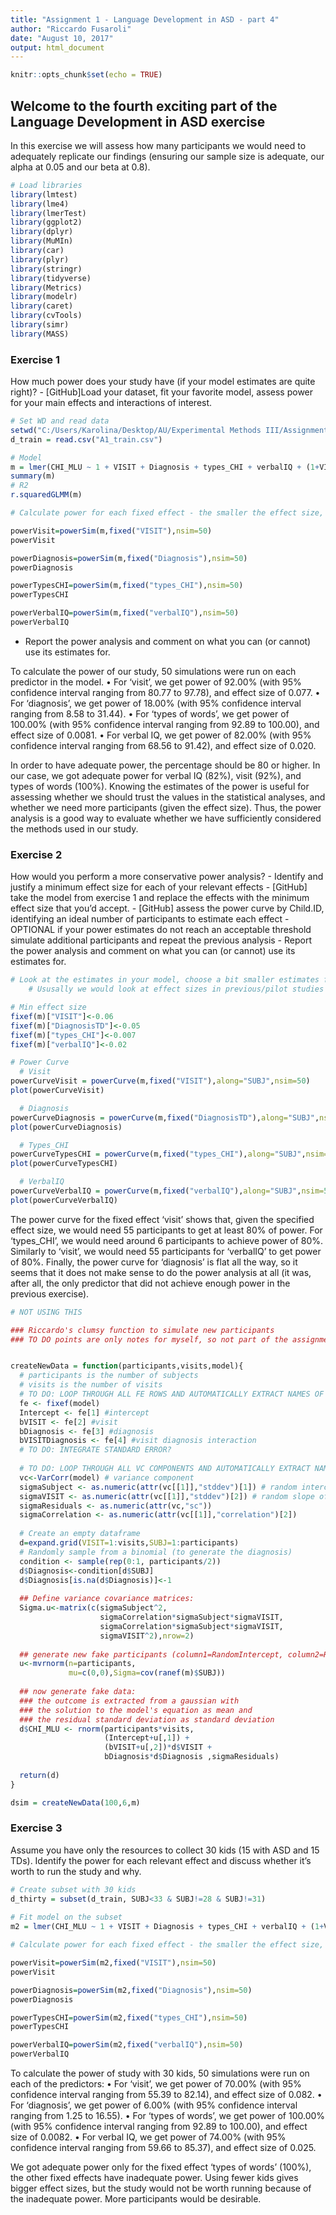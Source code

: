 ---
title: "Assignment 1 - Language Development in ASD - part 4"
author: "Riccardo Fusaroli"
date: "August 10, 2017"
output: html_document
---

```{r setup, include=FALSE}
knitr::opts_chunk$set(echo = TRUE)
```

## Welcome to the fourth exciting part of the Language Development in ASD exercise

In this exercise we will assess how many participants we would need to adequately replicate our findings (ensuring our sample size is adequate, our alpha at 0.05 and our beta at 0.8).

```{r}
# Load libraries
library(lmtest)
library(lme4)
library(lmerTest)
library(ggplot2)
library(dplyr)
library(MuMIn)
library(car)
library(plyr)
library(stringr)
library(tidyverse)
library(Metrics)
library(modelr)
library(caret)
library(cvTools)
library(simr)
library(MASS)
```

### Exercise 1

How much power does your study have (if your model estimates are quite right)?
- [GitHub]Load your dataset, fit your favorite model, assess power for your main effects and interactions of interest.
```{r}
# Set WD and read data
setwd("C:/Users/Karolina/Desktop/AU/Experimental Methods III/Assignments/ExpM3-A2")
d_train = read.csv("A1_train.csv")

# Model
m = lmer(CHI_MLU ~ 1 + VISIT + Diagnosis + types_CHI + verbalIQ + (1+VISIT|SUBJ), data=d_train)
summary(m)
# R2
r.squaredGLMM(m)
```

```{r}
# Calculate power for each fixed effect - the smaller the effect size, the more participants we need to get adequate power

powerVisit=powerSim(m,fixed("VISIT"),nsim=50)
powerVisit

powerDiagnosis=powerSim(m,fixed("Diagnosis"),nsim=50)
powerDiagnosis

powerTypesCHI=powerSim(m,fixed("types_CHI"),nsim=50)
powerTypesCHI

powerVerbalIQ=powerSim(m,fixed("verbalIQ"),nsim=50)
powerVerbalIQ
```

- Report the power analysis and comment on what you can (or cannot) use its estimates for.

To calculate the power of our study, 50 simulations were run on each predictor in the model. 
•	For ‘visit’, we get power of 92.00% (with 95% confidence interval ranging from 80.77 to 97.78), and effect size of 0.077.
•	For ‘diagnosis’, we get power of 18.00% (with 95% confidence interval ranging from 8.58 to 31.44).
•	For ‘types of words', we get power of 100.00% (with 95% confidence interval ranging from 92.89 to 100.00), and effect size of 0.0081.
•	For verbal IQ, we get power of 82.00% (with 95% confidence interval ranging from 68.56 to 91.42), and effect size of 0.020.

In order to have adequate power, the percentage should be 80 or higher. In our case, we got adequate power for verbal IQ (82%), visit (92%), and types of words (100%).
Knowing the estimates of the power is useful for assessing whether we should trust the values in the statistical analyses, and whether we need more participants (given the effect size). Thus, the power analysis is a good way to evaluate whether we have sufficiently considered the methods used in our study. 



### Exercise 2

How would you perform a more conservative power analysis?
- Identify and justify a minimum effect size for each of your relevant effects
- [GitHub] take the model from exercise 1 and replace the effects with the minimum effect size that you'd accept.
- [GitHub] assess the power curve by Child.ID, identifying an ideal number of participants to estimate each effect
- OPTIONAL if your power estimates do not reach an acceptable threshold simulate additional participants and repeat the previous analysis
- Report the power analysis and comment on what you can (or cannot) use its estimates for.


```{r}
# Look at the estimates in your model, choose a bit smaller estimates for the min effect size
    # Ususally we would look at effect sizes in previous/pilot studies

# Min effect size
fixef(m)["VISIT"]<-0.06
fixef(m)["DiagnosisTD"]<-0.05
fixef(m)["types_CHI"]<-0.007
fixef(m)["verbalIQ"]<-0.02
```

```{r}
# Power Curve
  # Visit
powerCurveVisit = powerCurve(m,fixed("VISIT"),along="SUBJ",nsim=50)
plot(powerCurveVisit)

  # Diagnosis
powerCurveDiagnosis = powerCurve(m,fixed("DiagnosisTD"),along="SUBJ",nsim=50)
plot(powerCurveDiagnosis)

  # Types_CHI
powerCurveTypesCHI = powerCurve(m,fixed("types_CHI"),along="SUBJ",nsim=50)
plot(powerCurveTypesCHI)

  # VerbalIQ
powerCurveVerbalIQ = powerCurve(m,fixed("verbalIQ"),along="SUBJ",nsim=50)
plot(powerCurveVerbalIQ)
```

The power curve for the fixed effect ‘visit’ shows that, given the specified effect size, we would need 55 participants to get at least 80% of power. For ‘types_CHI’, we would need around 6 participants to achieve power of 80%. Similarly to ‘visit’, we would need 55 participants for ‘verbalIQ’ to get power of 80%. Finally, the power curve for ‘diagnosis’ is flat all the way, so it seems that it does not make sense to do the power analysis at all (it was, after all, the only predictor that did not achieve enough power in the previous exercise).


```{r}
# NOT USING THIS

### Riccardo's clumsy function to simulate new participants
### TO DO points are only notes for myself, so not part of the assignment


createNewData = function(participants,visits,model){
  # participants is the number of subjects
  # visits is the number of visits
  # TO DO: LOOP THROUGH ALL FE ROWS AND AUTOMATICALLY EXTRACT NAMES OF FIXED EFFECTS AND ESTIMATES
  fe <- fixef(model)
  Intercept <- fe[1] #intercept
  bVISIT <- fe[2] #visit
  bDiagnosis <- fe[3] #diagnosis
  bVISITDiagnosis <- fe[4] #visit diagnosis interaction
  # TO DO: INTEGRATE STANDARD ERROR?
  
  # TO DO: LOOP THROUGH ALL VC COMPONENTS AND AUTOMATICALLY EXTRACT NAMES OF EFFECTS AND ESTIMATES
  vc<-VarCorr(model) # variance component
  sigmaSubject <- as.numeric(attr(vc[[1]],"stddev")[1]) # random intercept by subject
  sigmaVISIT <- as.numeric(attr(vc[[1]],"stddev")[2]) # random slope of visit over subject
  sigmaResiduals <- as.numeric(attr(vc,"sc"))
  sigmaCorrelation <- as.numeric(attr(vc[[1]],"correlation")[2])
  
  # Create an empty dataframe
  d=expand.grid(VISIT=1:visits,SUBJ=1:participants)
  # Randomly sample from a binomial (to generate the diagnosis)
  condition <- sample(rep(0:1, participants/2))
  d$Diagnosis<-condition[d$SUBJ]
  d$Diagnosis[is.na(d$Diagnosis)]<-1
  
  ## Define variance covariance matrices:
  Sigma.u<-matrix(c(sigmaSubject^2,
                    sigmaCorrelation*sigmaSubject*sigmaVISIT,
                    sigmaCorrelation*sigmaSubject*sigmaVISIT,
                    sigmaVISIT^2),nrow=2)
  
  ## generate new fake participants (column1=RandomIntercept, column2=RandomSlope)
  u<-mvrnorm(n=participants,
             mu=c(0,0),Sigma=cov(ranef(m)$SUBJ))
  
  ## now generate fake data:
  ### the outcome is extracted from a gaussian with
  ### the solution to the model's equation as mean and
  ### the residual standard deviation as standard deviation 
  d$CHI_MLU <- rnorm(participants*visits,
                     (Intercept+u[,1]) +
                     (bVISIT+u[,2])*d$VISIT + 
                     bDiagnosis*d$Diagnosis ,sigmaResiduals)  
  
  return(d)
}

dsim = createNewData(100,6,m)
```


### Exercise 3

Assume you have only the resources to collect 30 kids (15 with ASD and 15 TDs). Identify the power for each relevant effect and discuss whether it's worth to run the study and why.

```{r}
# Create subset with 30 kids 
d_thirty = subset(d_train, SUBJ<33 & SUBJ!=28 & SUBJ!=31)
       
# Fit model on the subset
m2 = lmer(CHI_MLU ~ 1 + VISIT + Diagnosis + types_CHI + verbalIQ + (1+VISIT|SUBJ), data=d_thirty)
```

```{r}
# Calculate power for each fixed effect - the smaller the effect size, the more participants we need to get adequate power

powerVisit=powerSim(m2,fixed("VISIT"),nsim=50)
powerVisit

powerDiagnosis=powerSim(m2,fixed("Diagnosis"),nsim=50)
powerDiagnosis

powerTypesCHI=powerSim(m2,fixed("types_CHI"),nsim=50)
powerTypesCHI

powerVerbalIQ=powerSim(m2,fixed("verbalIQ"),nsim=50)
powerVerbalIQ
```
To calculate the power of study with 30 kids, 50 simulations were run on each of the predictors:
•	For ‘visit’, we get power of 70.00% (with 95% confidence interval ranging from 55.39 to 82.14), and effect size of 0.082.
•	For ‘diagnosis’, we get power of 6.00% (with 95% confidence interval ranging from 1.25 to 16.55).
•	For ‘types of words’, we get power of 100.00% (with 95% confidence interval ranging from 92.89 to 100.00), and effect size of 0.0082.
•	For verbal IQ, we get power of 74.00% (with 95% confidence interval ranging from 59.66 to 85.37), and effect size of 0.025.

We got adequate power only for the fixed effect ‘types of words' (100%), the other fixed effects have inadequate power. Using fewer kids gives bigger effect sizes, but the study would not be worth running because of the inadequate power. More participants would be desirable. 

